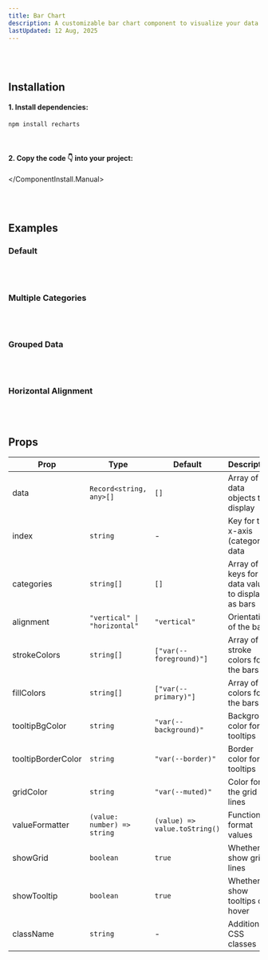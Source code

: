 ```yaml
---
title: Bar Chart
description: A customizable bar chart component to visualize your data with support for multiple categories, custom colors, and horizontal alignment. 📊
lastUpdated: 12 Aug, 2025
---
```


<ComponentShowcase name="bar-chart-style-default" />
<br />
<br />

## Installation

<ComponentInstall>
  <ComponentInstall.Cli npmCommand="npx shadcn@latest add 'https://retroui.dev/r/bar-chart.json'" />
  <ComponentInstall.Manual>

#### 1. Install dependencies:

```sh
npm install recharts
```

<br />

#### 2. Copy the code 👇 into your project:

<ComponentSource name="barChart" />

  </ComponentInstall.Manual>
</ComponentInstall>

<br />
<br />

## Examples

### Default

<ComponentShowcase name="bar-chart-style-default" />
<br />
<br />

### Multiple Categories

<ComponentShowcase name="bar-chart-style-multiple" />
<br />
<br />

### Grouped Data

<ComponentShowcase name="bar-chart-style-grouped" />
<br />
<br />

### Horizontal Alignment

<ComponentShowcase name="bar-chart-style-horizontal" />
<br />
<br />

## Props

| Prop | Type | Default | Description |
|------|------|---------|-------------|
| data | `Record<string, any>[]` | `[]` | Array of data objects to display |
| index | `string` | - | Key for the x-axis (category) data |
| categories | `string[]` | `[]` | Array of keys for the data values to display as bars |
| alignment | `"vertical" \| "horizontal"` | `"vertical"` | Orientation of the bars |
| strokeColors | `string[]` | `["var(--foreground)"]` | Array of stroke colors for the bars |
| fillColors | `string[]` | `["var(--primary)"]` | Array of fill colors for the bars |
| tooltipBgColor | `string` | `"var(--background)"` | Background color for tooltips |
| tooltipBorderColor | `string` | `"var(--border)"` | Border color for tooltips |
| gridColor | `string` | `"var(--muted)"` | Color for the grid lines |
| valueFormatter | `(value: number) => string` | `(value) => value.toString()` | Function to format values |
| showGrid | `boolean` | `true` | Whether to show grid lines |
| showTooltip | `boolean` | `true` | Whether to show tooltips on hover |
| className | `string` | - | Additional CSS classes |


